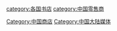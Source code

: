 [[category:各国书店|category:各国书店]]
[[category:中国零售商|category:中国零售商]]
[[Category:中国商店|Category:中国商店]]
[[Category:中国大陆媒体|Category:中国大陆媒体]]